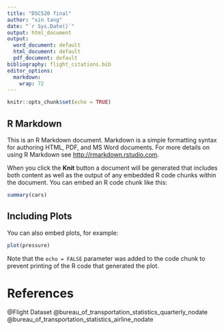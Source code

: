 ---
title: "DSC520 final"
author: "xin tang"
date: "`r Sys.Date()`"
output: html_document
output:
  word_document: default
  html_document: default
  pdf_document: default
bibliography: flight_citations.bib
editor_options: 
  markdown: 
    wrap: 72
---

```{r setup, include=FALSE}
knitr::opts_chunk$set(echo = TRUE)
```

## R Markdown

This is an R Markdown document. Markdown is a simple formatting syntax for authoring HTML, PDF, and MS Word documents. For more details on using R Markdown see <http://rmarkdown.rstudio.com>.

When you click the **Knit** button a document will be generated that includes both content as well as the output of any embedded R code chunks within the document. You can embed an R code chunk like this:

```{r cars}
summary(cars)
```

## Including Plots

You can also embed plots, for example:

```{r pressure, echo=FALSE}
plot(pressure)
```

Note that the `echo = FALSE` parameter was added to the code chunk to prevent printing of the R code that generated the plot.

# References
@Flight Dataset
@bureau_of_transportation_statistics_quarterly_nodate
@bureau_of_transportation_statistics_airline_nodate
